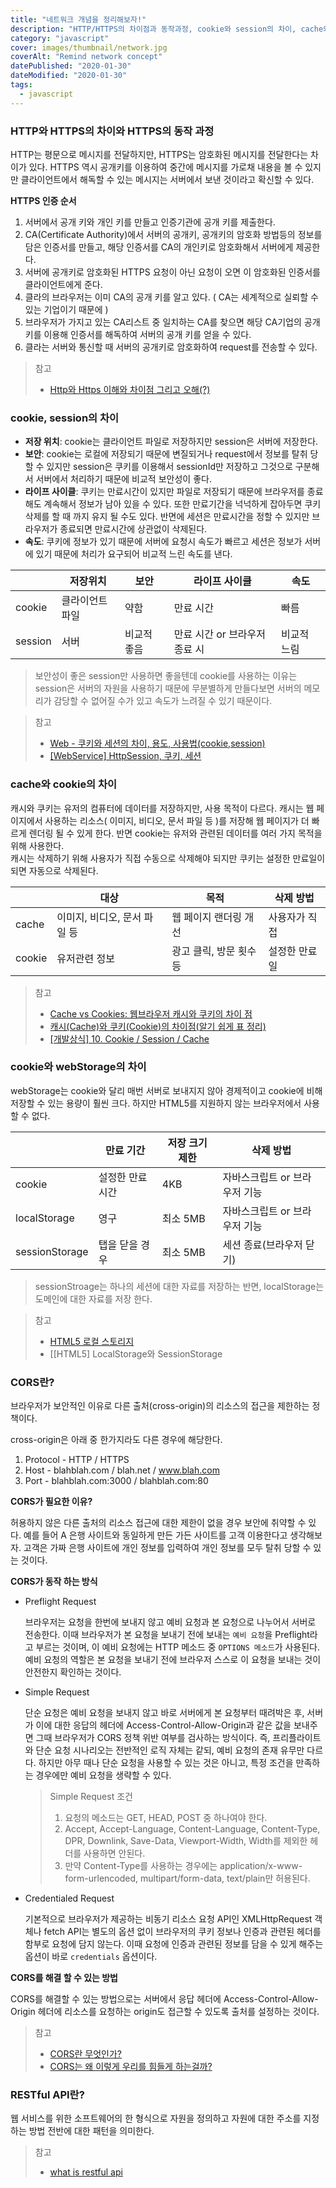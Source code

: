```yaml
---
title: "네트워크 개념을 정리해보자!"
description: "HTTP/HTTPS의 차이점과 동작과정, cookie와 session의 차이, cache와 cookie의 차이, cookie와 webstorage의 차이 등 다양한 네트워크 개념에 대해서 설명합니다."
category: "javascript"
cover: images/thumbnail/network.jpg
coverAlt: "Remind network concept"
datePublished: "2020-01-30"
dateModified: "2020-01-30"
tags:
  - javascript
---
```


### HTTP와 HTTPS의 차이와 HTTPS의 동작 과정

HTTP는 평문으로 메시지를 전달하지만, HTTPS는 암호화된 메시지를 전달한다는 차이가 있다. HTTPS 역시 공개키를 이용하여 중간에 메시지를 가로채 내용을 볼 수 있지만 클라이언트에서 해독할 수 있는 메시지는 서버에서 보낸 것이라고 확신할 수 있다.

**HTTPS 인증 순서**

1. 서버에서 공개 키와 개인 키를 만들고 인증기관에 공개 키를 제출한다.
2. CA(Certificate Authority)에서 서버의 공개키, 공개키의 암호화 방법등의 정보를 담은 인증서를 만들고, 해당 인증서를 CA의 개인키로 암호화해서 서버에게 제공한다.
3. 서버에 공개키로 암호화된 HTTPS 요청이 아닌 요청이 오면 이 암호화된 인증서를 클라이언트에게 준다.
4. 클라의 브라우저는 이미 CA의 공개 키를 알고 있다. ( CA는 세계적으로 실뢰할 수 있는 기업이기 때문에 )
5. 브라우저가 가지고 있는 CA리스트 중 일치하는 CA를 찾으면 해당 CA기업의 공개키를 이용해 인증서를 해독하여 서버의 공개 키를 얻을 수 있다.
6. 클라는 서버와 통신할 때 서버의 공개키로 암호화하여 request를 전송할 수 있다.

> 참고
>
> - [Http와 Https 이해와 차이점 그리고 오해(?)](https://jeong-pro.tistory.com/89)

### cookie, session의 차이

- **저장 위치**: cookie는 클라이언트 파일로 저장하지만 session은 서버에 저장한다.
- **보안**: cookie는 로컬에 저장되기 때문에 변질되거나 request에서 정보를 탈취 당할 수 있지만 session은 쿠키를 이용해서 sessionId만 저장하고 그것으로 구분해서 서버에서 처리하기 때문에 비교적 보안성이 좋다.
- **라이프 사이클**: 쿠키는 만료시간이 있지만 파일로 저장되기 때문에 브라우저를 종료해도 계속해서 정보가 남아 있을 수 있다. 또한 만료기간을 넉넉하게 잡아두면 쿠키 삭제를 할 때 까지 유지 될 수도 있다. 반면에 세션은 만료시간을 정할 수 있지만 브라우저가 종료되면 만료시간에 상관없이 삭제된다.
- **속도**: 쿠키에 정보가 있기 때문에 서버에 요청시 속도가 빠르고 세션은 정보가 서버에 있기 때문에 처리가 요구되어 비교적 느린 속도를 낸다.

|         | 저장위치        | 보안        | 라이프 사이클                 | 속도        |
| ------- | --------------- | ----------- | ----------------------------- | ----------- |
| cookie  | 클라이언트 파일 | 약함        | 만료 시간                     | 빠름        |
| session | 서버            | 비교적 좋음 | 만료 시간 or 브라우저 종료 시 | 비교적 느림 |

> 보안성이 좋은 session만 사용하면 좋을텐데 cookie를 사용하는 이유는 session은 서버의 자원을 사용하기 때문에 무분별하게 만들다보면 서버의 메모리가 감당할 수 없어질 수가 있고 속도가 느려질 수 있기 때문이다.

> 참고
>
> - [Web - 쿠키와 세션의 차이, 용도, 사용법(cookie,session)](https://jeong-pro.tistory.com/80)
> - [[WebService] HttpSession, 쿠키, 세션](https://eehoeskrap.tistory.com/5)

### cache와 cookie의 차이

캐시와 쿠키는 유저의 컴퓨터에 데이터를 저장하지만, 사용 목적이 다르다. 캐시는 웹 페이지에서 사용하는 리소스( 이미지, 비디오, 문서 파일 등 )를 저장해 웹 페이지가 더 빠르게 렌더링 될 수 있게 한다. 반면 cookie는 유저와 관련된 데이터를 여러 가지 목적을 위해 사용한다.  
캐시는 삭제하기 위해 사용자가 직접 수동으로 삭제해야 되지만 쿠키는 설정한 만료일이 되면 자동으로 삭제된다.

|        | 대상                         | 목적                    | 삭제 방법     |
| ------ | ---------------------------- | ----------------------- | ------------- |
| cache  | 이미지, 비디오, 문서 파일 등 | 웹 페이지 랜더링 개선   | 사용자가 직접 |
| cookie | 유저관련 정보                | 광고 클릭, 방문 횟수 등 | 설정한 만료일 |

> 참고
>
> - [Cache vs Cookies: 웹브라우저 캐시와 쿠키의 차이 점](http://utk-unm.blogspot.com/2015/09/cache-vs-cookies.html)
> - [캐시(Cache)와 쿠키(Cookie)의 차이점(알기 쉽게 표 정리)](https://zorba91.tistory.com/163)
> - [[개발상식] 10. Cookie / Session / Cache](https://asfirstalways.tistory.com/68)

### cookie와 webStorage의 차이

webStorage는 cookie와 달리 매번 서버로 보내지지 않아 경제적이고 cookie에 비해 저장할 수 있는 용량이 훨씬 크다. 하지만 HTML5를 지원하지 않는 브라우저에서 사용할 수 없다.

|                | 만료 기간        | 저장 크기 제한 | 삭제 방법                     |
| -------------- | ---------------- | -------------- | ----------------------------- |
| cookie         | 설정한 만료 시간 | 4KB            | 자바스크립트 or 브라우저 기능 |
| localStorage   | 영구             | 최소 5MB       | 자바스크립트 or 브라우저 기능 |
| sessionStorage | 탭을 닫을 경우   | 최소 5MB       | 세션 종료(브라우저 닫기)      |

> sessionStroage는 하나의 세션에 대한 자료를 저장하는 반면, localStorage는 도메인에 대한 자료를 저장 한다.

> 참고
>
> - [HTML5 로컬 스토리지](https://zetawiki.com/wiki/HTML5_%EB%A1%9C%EC%BB%AC_%EC%8A%A4%ED%86%A0%EB%A6%AC%EC%A7%80)
> - [[HTML5] LocalStorage와 SessionStorage

### CORS란?
브라우저가 보안적인 이유로 다른 출처(cross-origin)의 리소스의 접근을 제한하는 정책이다. 

cross-origin은 아래 중 한가지라도 다른 경우에 해당한다.

1. Protocol - HTTP / HTTPS
2. Host - blahblah.com / blah.net / www.blah.com
3. Port - blahblah.com:3000 / blahblah.com:80

**CORS가 필요한 이유?**

허용하지 않은 다른 출처의 리소스 접근에 대한 제한이 없을 경우 보안에 취약할 수 있다.
예를 들어 A 은행 사이트와 동일하게 만든 가든 사이트를 고객 이용한다고 생각해보자. 고객은 가짜 은행 사이트에 개인 정보를 입력하여 개인 정보를 모두 탈취 당할 수 있는 것이다.

**CORS가 동작 하는 방식**

- Preflight Request

  브라우저는 요청을 한번에 보내지 않고 예비 요청과 본 요청으로 나누어서 서버로 전송한다. 이때 브라우저가 본 요청을 보내기 전에 보내는 `예비 요청`을 Preflight라고 부르는 것이며, 이 예비 요청에는 HTTP 메소드 중 `OPTIONS 메소드`가 사용된다. 예비 요청의 역할은 본 요청을 보내기 전에 브라우저 스스로 이 요청을 보내는 것이 안전한지 확인하는 것이다.

- Simple Request

  단순 요청은 예비 요청을 보내지 않고 바로 서버에게 본 요청부터 때려박은 후, 서버가 이에 대한 응답의 헤더에 Access-Control-Allow-Origin과 같은 값을 보내주면 그때 브라우저가 CORS 정책 위반 여부를 검사하는 방식이다. 즉, 프리플라이트와 단순 요청 시나리오는 전반적인 로직 자체는 같되, 예비 요청의 존재 유무만 다르다. 하지만 아무 때나 단순 요청을 사용할 수 있는 것은 아니고, 특정 조건을 만족하는 경우에만 예비 요청을 생략할 수 있다.

  > Simple Request 조건
  > 1. 요청의 메소드는 GET, HEAD, POST 중 하나여야 한다.
  > 2. Accept, Accept-Language, Content-Language, Content-Type, DPR, Downlink, Save-Data, Viewport-Width, Width를 제외한 헤더를 사용하면 안된다.
  > 3. 만약 Content-Type를 사용하는 경우에는 application/x-www-form-urlencoded, multipart/form-data, text/plain만 허용된다.

- Credentialed Request

  기본적으로 브라우저가 제공하는 비동기 리소스 요청 API인 XMLHttpRequest 객체나 fetch API는 별도의 옵션 없이 브라우저의 쿠키 정보나 인증과 관련된 헤더를 함부로 요청에 담지 않는다. 이때 요청에 인증과 관련된 정보를 담을 수 있게 해주는 옵션이 바로 `credentials` 옵션이다.

**CORS를 해결 할 수 있는 방법**

CORS를 해결할 수 있는 방법으로는 서버에서 응답 헤더에 Access-Control-Allow-Origin 헤더에 리소스를 요청하는 origin도 접근할 수 있도록 출처를 설정하는 것이다.

> 참고
>
> - [CORS란 무엇인가?](https://hannut91.github.io/blogs/infra/cors)
> - [CORS는 왜 이렇게 우리를 힘들게 하는걸까?](https://evan-moon.github.io/2020/05/21/about-cors/)

### RESTful API란?
웹 서비스를 위한 소프트웨어의 한 형식으로 자원을 정의하고 자원에 대한 주소를 지정하는 방법 전반에 대한 패턴을 의미한다.

> 참고
>
> - [what is restful api](https://aws.amazon.com/ko/what-is/restful-api/)